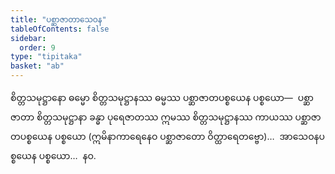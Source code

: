 ```yaml
---
title: "ပစ္ဆာဇာတာသေဝန"
tableOfContents: false
sidebar:
  order: 9
type: "tipitaka"
basket: "ab"
---
```



<DynamicBreadcrumb />

<Division number="220">

<Paragraph number="2864">
စိတ္တသမုဋ္ဌာနော ဓမ္မော စိတ္တသမုဋ္ဌာနဿ ဓမ္မဿ ပစ္ဆာဇာတပစ္စယေန ပစ္စယော—  ပစ္ဆာဇာတာ စိတ္တသမုဋ္ဌာနာ ခန္ဓာ ပုရေဇာတဿ ဣမဿ စိတ္တသမုဋ္ဌာနဿ ကာယဿ ပစ္ဆာဇာတပစ္စယေန ပစ္စယော (ဣမိနာကာရေနေဝ ပစ္ဆာဇာတော ဝိတ္ထာရေတဗ္ဗော)…  အာသေဝနပစ္စယေန ပစ္စယော…  နဝ.
</Paragraph>
</Division>